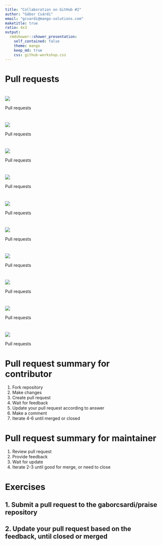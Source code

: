 ```yaml
---
title: "Collaboration on GitHub #2"
author: "Gábor Csárdi"
email: "gcsardi@mango-solutions.com"
maketitle: true
ratio: 4x3
output:
  rmdshower::shower_presentation:
    self_contained: false
    theme: mango
    keep_md: true
    css: github-workshop.css
---
```


# Pull requests { .shout }

# { .fullpage }
<img src="praise-pr-1.png" class="cover gh">
<p class="subtitle subtitletop">Pull requests</p>

# { .fullpage }
<img src="praise-pr-2.png" class="cover gh">
<p class="subtitle subtitletop">Pull requests</p>

# { .fullpage }
<img src="praise-pr-3.png" class="cover gh">
<p class="subtitle subtitletop">Pull requests</p>

# { .fullpage }
<img src="praise-pr-5.png" class="cover gh">
<p class="subtitle subtitletop">Pull requests</p>

# { .fullpage }
<img src="praise-pr-4.png" class="cover gh">
<p class="subtitle subtitletop">Pull requests</p>

# { .fullpage }
<img src="praise-pr-6.png" class="cover gh">
<p class="subtitle subtitletop">Pull requests</p>

# { .fullpage }
<img src="praise-pr-7.png" class="cover gh">
<p class="subtitle subtitletop">Pull requests</p>

# { .fullpage }
<img src="praise-pr-8.png" class="cover gh">
<p class="subtitle subtitletop">Pull requests</p>

# { .fullpage }
<img src="praise-pr-9.png" class="cover gh">
<p class="subtitle subtitletop">Pull requests</p>

# { .fullpage }
<img src="praise-pr-10.png" class="cover gh">
<p class="subtitle subtitletop">Pull requests</p>

# Pull request summary for contributor

1. Fork repository
2. Make changes
3. Create pull request
4. Wait for feedback
5. Update your pull request according to answer
6. Make a comment
7. Iterate 4-6 until merged or closed

# Pull request summary for maintainer

1. Review pull request
2. Provide feedback
3. Wait for update
4. Iterate 2-3 until good for merge, or need to close

# Exercises

## 1. Submit a pull request to the gaborcsardi/praise repository

## 2. Update your pull request based on the feedback, until closed or merged

